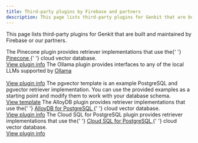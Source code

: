 ```yaml
---
title: Third-party plugins by Firebase and partners
description: This page lists third-party plugins for Genkit that are built and maintained by Firebase or our partners.
---
```



This page lists third-party plugins for Genkit that are built and maintained by Firebase or
our partners.

<CardGrid stagger>
  <Card title="Pinecone">
    The Pinecone plugin provides retriever implementations that use the{' '}
    <a
      class="inline-flex no-underline not-content items-center"
      href="https://www.pinecone.io/product/"
      target="_blank"
    >
      Pinecone
      <Icon name="external" />
    </a>{' '}
    cloud vector database.
    <br />
    <a href="/go/docs/plugins/pinecone">View plugin info</a>
  </Card>
  <Card title="Ollama">
    The Ollama plugin provides interfaces to any of the local LLMs supported by
    <a class="inline-flex no-underline not-content items-center" href="https://ollama.com" target="_blank">
      Ollama
      <Icon name="external" />
    </a>
    <br />
    <br />
    <a href="/go/docs/plugins/ollama">View plugin info</a>
  </Card>
  <Card title="pgvector" icon="document">
    The pgvector template is an example PostgreSQL and pgvector retriever implementation. You can use the provided
    examples as a starting point and modify them to work with your database schema.
    <br />
    <a href="/go/docs/plugins/pgvector">View template</a>
  </Card>
  <Card title="AlloyDB for PostgreSQL">
    The AlloyDB plugin provides retriever implementations that use the{' '}
    <a class="inline-flex no-underline" href="https://cloud.google.com/alloydb/docs" target="_blank">
      AlloyDB for PostgreSQL
      <Icon name="external" />
    </a>{' '}
    cloud vector database.
    <br />
    <a href="/go/docs/plugins/alloydb">View plugin info</a>
  </Card>
  <Card title="Cloud SQL for PostgreSQL">
    The Cloud SQL for PostgreSQL plugin provides retriever implementations that use the{' '}
    <a class="inline-flex no-underline" href="https://cloud.google.com/sql/docs/postgres" target="_blank">
      Cloud SQL for PostgreSQL
      <Icon name="external" />
    </a>{' '}
    cloud vector database.
    <br />
    <a href="/go/docs/plugins/cloud-sql-pg">View plugin info</a>
  </Card>
</CardGrid>
